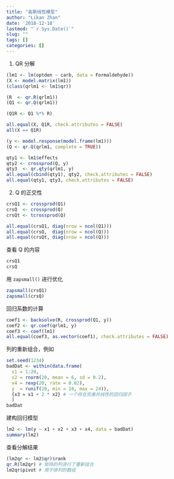 ```yaml
---
title: "高斯线性模型"
author: "Likan Zhan"
date: '2018-12-18'
lastmod: "`r Sys.Date()`"
slug: ""
tags: []
categories: []
---
```


1. QR 分解

```r
(lm1 <- lm(optden ~ carb, data = Formaldehyde))
(X <- model.matrix(lm1))
(class(qrlm1 <- lm1$qr))

(R  <- qr.R(qrlm1))
(Q1 <- qr.Q(qrlm1))

(Q1R <- Q1 %*% R)

all.equal(X, Q1R, check.attributes = FALSE)
all(X == Q1R)

(y <- model.response(model.frame(lm1)))
(Q <- qr.Q(qrlm1, complete = TRUE))

qty1 <- lm1$effects
qty2 <- crossprod(Q, y)
qty3  <- qr.qty(qrlm1, y)
all.equal(cbind(qty1), qty2, check.attributes = FALSE)
all.equal(qty1, qty3, check.attributes = FALSE)
```

2.  Q 的正交性

```r
crsQ1 <- crossprod(Q1)
crsQ  <- crossprod(Q)
crsQt <- tcrossprod(Q)

all.equal(crsQ1, diag(nrow = ncol(Q1)))
all.equal(crsQ,  diag(nrow = ncol(Q)))
all.equal(crsQt, diag(nrow = ncol(Q)))
```

查看 Q 的内容

```r
crsQ1
crsQ
```

用 `zapsmall()` 进行优化

```r
zapsmall(crsQ1)
zapsmall(crsQ)
```

回归系数的计算

```r
coef1 <- backsolve(R, crossprod(Q1, y))
coef2 <- qr.coef(qrlm1, y)
coef3 <- coef(lm1)
all.equal(coef3, as.vector(coef1), check.attributes = FALSE)
```

列的重新组合，例如
```r
set.seed(1234)
badDat <- within(data.frame(
  x1 = 1:20,
  x2 = rnorm(20, mean = 6, sd = 0.2),
  x4 = rexp(20, rate = 0.02),
  y  = runif(20, min = 18, max = 24)),
  {x3 = x1 + 2 * x2} # 一个存在完美共线性的回归因子
  )
badDat
```
建构回归模型

```r
lm2 <- lm(y ~ x1 + x2 + x3 + x4, data = badDat)
summary(lm2)
```
查看分解结果

```r
(lm2qr <- lm2$qr)$rank
qr.R(lm2qr) # 矩阵的列进行了重新组合
lm2qr$pivot # 用于排列的数组
```
